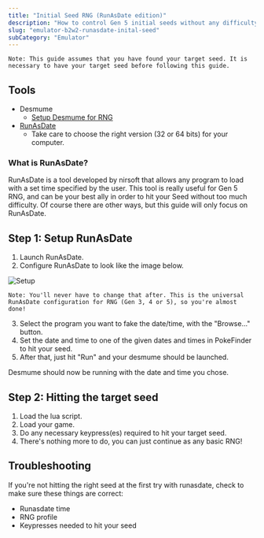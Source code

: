 ```yaml
---
title: "Initial Seed RNG (RunAsDate edition)"
description: "How to control Gen 5 initial seeds without any difficulty"
slug: "emulator-b2w2-runasdate-inital-seed"
subCategory: "Emulator"
---
```


```
Note: This guide assumes that you have found your target seed. It is necessary to have your target seed before following this guide.
```

## Tools

- Desmume
  - [Setup Desmume for RNG](https://www.pokemonrng.com/desmume-setup)
- [RunAsDate](https://www.nirsoft.net/utils/run_as_date.html)
  - Take care to choose the right version (32 or 64 bits) for your computer.

### What is RunAsDate?

RunAsDate is a tool developed by nirsoft that allows any program to load with a set time specified by the user. This tool is really useful for Gen 5 RNG, and can be your best ally in order to hit your Seed without too much difficulty. Of course there are other ways, but this guide will only focus on RunAsDate.

## Step 1: Setup RunAsDate

1. Launch RunAsDate.
2. Configure RunAsDate to look like the image below.

![Setup](/images/Black2-and-White2/Initial-Seed/Setup.png)

```
Note: You'll never have to change that after. This is the universal RunAsDate configuration for RNG (Gen 3, 4 or 5), so you're almost done!
```

3. Select the program you want to fake the date/time, with the "Browse..." button.
4. Set the date and time to one of the given dates and times in PokeFinder to hit your seed.
5. After that, just hit "Run" and your desmume should be launched.

Desmume should now be running with the date and time you chose.

## Step 2: Hitting the target seed

1. Load the lua script.
2. Load your game.
3. Do any necessary keypress(es) required to hit your target seed.
4. There's nothing more to do, you can just continue as any basic RNG!

## Troubleshooting

If you're not hitting the right seed at the first try with runasdate, check to make sure these things are correct:

- Runasdate time
- RNG profile
- Keypresses needed to hit your seed
